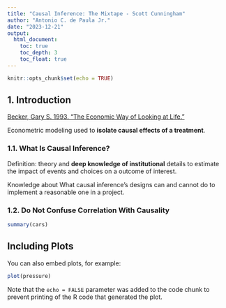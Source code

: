 ```yaml
---
title: "Causal Inference: The Mixtape - Scott Cunningham"
author: "Antonio C. de Paula Jr."
date: "2023-12-21"
output: 
  html_document:
    toc: true
    toc_depth: 3
    toc_float: true
---
```


```r
knitr::opts_chunk$set(echo = TRUE)
```

## 1. Introduction
[Becker, Gary S. 1993. "The Economic Way of Looking at Life."](https://chicagounbound.uchicago.edu/cgi/viewcontent.cgi?article=1509&context=law_and_economics)

Econometric modeling used to **isolate causal effects of a treatment**.

### 1.1. What Is Causal Inference?
Definition: theory and **deep knowledge of institutional** details to estimate the impact of events and choices on a outcome of interest.

Knowledge about What causal inference's designs can and cannot do to implement a reasonable one in a project.

### 1.2. Do Not Confuse Correlation With Causality

```r
summary(cars)
```

## Including Plots

You can also embed plots, for example:

```r
plot(pressure)
```

Note that the `echo = FALSE` parameter was added to the code chunk to prevent printing of the R code that generated the plot.

